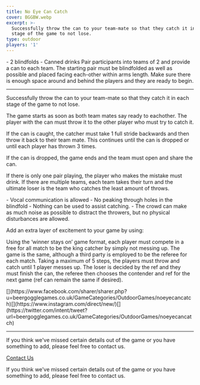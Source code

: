 ```yaml
---
title: No Eye Can Catch
cover: BGGBW.webp
excerpt: >-
  Successfully throw the can to your team-mate so that they catch it in each
  stage of the game to not lose.
type: outdoor
players: '1'
---
```



<GameHero
  cover="/BeerGoggleGames/images/BGGBW.webp"
  alt="No Eye Can Catch"
/>

<GameSection title="Equipment" icon="/BeerGoggleGames/images/liquor.webp">
-   2 blindfolds
-   Canned drinks
</GameSection>

<GameSection title="Setup" icon="/BeerGoggleGames/images/settings.webp">
Pair participants into teams of 2 and provide a can to each team. The starting pair must be blindfolded as well as possible and placed facing each-other within arms length. Make sure there is enough space around and behind the players and they are ready to begin.

* * *
</GameSection>

<GameSection title="Aim of the Game" icon="/BeerGoggleGames/images/target.webp">
<p>Successfully throw the can to your team-mate so that they catch it in each stage of the game to not lose.</p>
</GameSection>

<GameSection title="How to Play" icon="/BeerGoggleGames/images/question.webp">
The game starts as soon as both team mates say ready to eachother. The player with the can must throw it to the other player who must try to catch it.

If the can is caught, the catcher must take 1 full stride backwards and then throw it back to their team mate. This continues until the can is dropped or until each player has thrown 3 times.

If the can is dropped, the game ends and the team must open and share the can.

If there is only one pair playing, the player who makes the mistake must drink. If there are multiple teams, each team takes their turn and the ultimate loser is the team who catches the least amount of throws.
</GameSection>

<GameSection title="Rules" icon="/BeerGoggleGames/images/rules.webp">
-   Vocal communication is allowed
-   No peaking through holes in the blindfold
-   Nothing can be used to assist catching.
-   The crowd can make as much noise as possible to distract the throwers, but no physical disturbances are allowed.
</GameSection>

<GameSection title="Special Edition" icon="/BeerGoggleGames/images/special.webp">
<p>Add an extra layer of excitement to your game by using:</p>
</GameSection>

<GameSection title="**King Catcher**" icon="/BeerGoggleGames/images/question.webp">
<p>Using the ‘winner stays on’ game format, each player must compete in a free for all match to be the king catcher by simply not messing up. The game is the same, although a third party is employed to be the referee for each match. Taking a maximum of 5 steps, the players must throw and catch until 1 player messes up. The loser is decided by the ref and they must finish the can, the referee then chooses the contender and ref for the next game (ref can remain the same if desired).</p>
</GameSection>

<GameSection title="Share This Page" icon="/BeerGoggleGames/images/question.webp">
[](https://www.facebook.com/sharer/sharer.php?u=beergogglegames.co.uk/GameCategories/OutdoorGames/noeyecancatch)[](https://www.instagram.com/direct/new/)[](https://twitter.com/intent/tweet?url=beergogglegames.co.uk/GameCategories/OutdoorGames/noeyecancatch)

* * *
</GameSection>

<GameSection title="Feedback" icon="/BeerGoggleGames/images/question.webp">
If you think we've missed certain details out of the game or you have something to add, please feel free to contact us.

  
  
  
[Contact Us](contact)
</GameSection>

<ShareButtons title="No Eye Can Catch" />

<FeedbackCard>
<p>If you think we've missed certain details out of the game or you have something to add, please feel free to contact us.</p>
</FeedbackCard>
